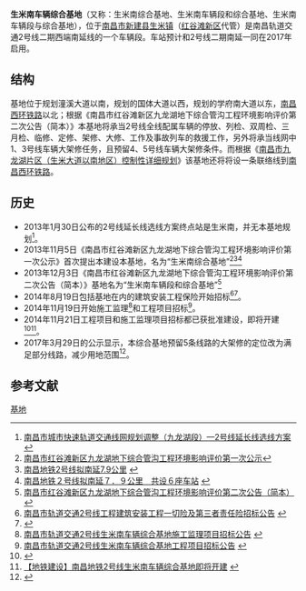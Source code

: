 {{NC Future infrastructure}}
{{Station Infobox
|Station Name = 生米南车辆综合基地
|Engname =
|Linecolor1 = #{{南昌地铁识别色|2}}
|Image = 
|Caption = 
|Number = 
|Code = 
|Location = [[南昌市|南昌市]][[新建县|新建县]][[生米镇|生米镇]]
|Coord = {{Coord|28.5537|N|115.7765|E|format=dms|display=inline,title|type:railwaystation_region:CN}}
|Colour = 
|Type = 车辆段
|Line = {{南昌地铁线路名|2|block}}
|Open = 
|Interchange = 
|Platformtype=
|Platform = 
|Exit = 
|Openhours = 
|Time First = 
|Time Last = 
|Map = 
}}
'''生米南车辆综合基地'''（又称：生米南综合基地、生米南车辆段和综合基地、生米南车辆段与综合基地），位于[[南昌市|南昌市]][[新建县|新建县]][[生米镇|生米镇]]（[[红谷滩新区|红谷滩新区]]代管）是南昌轨道交通2号线二期西端南延线的一个车辆段。车站预计和2号线二期南延一同在2017年启用。


== 结构 ==
基地位于规划潼溪大道以南，规划的国体大道以西，规划的学府南大道以东，[[南昌西环铁路|南昌西环铁路]]以北；根据《南昌市红谷滩新区九龙湖地下综合管沟工程环境影响评价第二次公告（简本）》本基地将承当2号线全线配属车辆的停放、列检、双周检、三月检、临修、定修、架修、大修、工作及事故列车的救援工作，另外将承当线网中1、3号线车辆大架修任务，且预留4、5号线车辆大架修条件。而根据《[https://web.archive.org/web/20140710100007/http://www.ncghj.com/ghbzpqgg/7329.jhtml 南昌市九龙湖片区（生米大道以南地区）控制性详细规划]》该基地还将将设一条联络线到[[南昌西环铁路|南昌西环铁路]]。

== 历史 ==
* 2013年1月30日公布的2号线延长线选线方案终点站是生米南，并无本基地规划<ref>[http://www.ncghj.com/qtpqgg/3782.jhtml 南昌市城市快速轨道交通线网规划调整（九龙湖段）—2号线延长线选线方案] {{webarchive|url=https://web.archive.org/web/20140220191433/http://www.ncghj.com/qtpqgg/3782.jhtml |date=2014-02-20 }}</ref>。
* 2013年11月5日《南昌市红谷滩新区九龙湖地下综合管沟工程环境影响评价第一次公示》首次提出本建设本基地，名为“生米南综合基地”<ref>[https://web.archive.org/web/20131112084649/http://www.ncmtr.com/newsshow.php?id=1602 南昌市红谷滩新区九龙湖地下综合管沟工程环境影响评价第一次公示]</ref><ref>[http://www.jxcbw.cn/jiangxi/nanchangminsheng/2013/1106/26034.html 南昌地铁2号线拟南延7.9公里] {{webarchive|url=https://web.archive.org/web/20131112075453/http://www.jxcbw.cn/jiangxi/nanchangminsheng/2013/1106/26034.html |date=2013-11-12 }}</ref><ref>[http://www.ncnews.com.cn/ncxw/jrnc/t20131108_1087874.htm 南昌地铁２号线拟南延７．９公里　共设６座车站] {{Wayback|url=http://www.ncnews.com.cn/ncxw/jrnc/t20131108_1087874.htm |date=20131112080029 }}</ref>
* 2013年12月3日《南昌市红谷滩新区九龙湖地下综合管沟工程环境影响评价第二次公告（简本）》基地名为“生米南车辆段和综合基地”<ref>[http://www.lsnc.cn/view.asp?id=17973 南昌市红谷滩新区九龙湖地下综合管沟工程环境影响评价第二次公告（简本）] {{webarchive|url=https://web.archive.org/web/20141213034251/http://www.lsnc.cn/view.asp?id=17973 |date=2014-12-13 }}</ref>
* 2014年8月19日包括基地在内的建筑安装工程保险开始招标<ref>[http://www.ncmtr.com/newsshow.php?id=2143 南昌市轨道交通2号线工程建筑安装工程一切险及第三者责任险招标公告] {{webarchive|url=https://web.archive.org/web/20141213015019/http://www.ncmtr.com/newsshow.php?id=2143 |date=2014-12-13 }}</ref><ref>{{Cite web |url=http://nc.jxnews.com.cn/system/2014/08/19/013276186.shtml |title=南昌地铁2号线建筑安装工程保险开始招标 |access-date=2014-12-12 |archive-date=2014-12-13 |archive-url=https://web.archive.org/web/20141213024209/http://nc.jxnews.com.cn/system/2014/08/19/013276186.shtml |dead-url=no }}</ref>。
* 2014年11月19日开始施工监理<ref>[http://www.ncmtr.com/newsshow.php?id=2274 南昌市轨道交通2号线生米南车辆综合基地施工监理项目招标公告] {{webarchive|url=https://web.archive.org/web/20141213015022/http://www.ncmtr.com/newsshow.php?id=2274 |date=2014-12-13 }}</ref>和工程项目招标<ref>[http://www.ncmtr.com/newsshow.php?id=2275 南昌市轨道交通2号线生米南车辆综合基地工程项目招标公告] {{webarchive|url=https://web.archive.org/web/20141213015025/http://www.ncmtr.com/newsshow.php?id=2275 |date=2014-12-13 }}</ref>。
* 2014年11月21日工程项目和施工监理项目招标都已获批准建设，即将开建<ref>{{Cite web |url=http://yuqing.jxnews.com.cn/system/2014/11/21/013450013.shtml |title=地铁2号线生米南车辆综合基地即将开建 |access-date=2014-12-12 |archive-date=2014-12-13 |archive-url=https://web.archive.org/web/20141213024209/http://yuqing.jxnews.com.cn/system/2014/11/21/013450013.shtml |dead-url=no }}</ref><ref>[http://www.stec.net/sites/suidao/ConPg.aspx?InfId=e7e93e49-ed9d-4686-8c26-3c724d55a70c&CtgId=77bc9040-5c59-4063-b0a5-2771b7223dd9 【地铁建设】南昌地铁2号线生米南车辆综合基地即将开建] {{webarchive|url=https://web.archive.org/web/20141221134112/http://www.stec.net/sites/suidao/ConPg.aspx?InfId=e7e93e49-ed9d-4686-8c26-3c724d55a70c&CtgId=77bc9040-5c59-4063-b0a5-2771b7223dd9 |date=2014-12-21 }}</ref>。
* 2017年3月29日的公示显示，本综合基地预留5条线路的大架修的定位改为满足部分线路，减少用地范围<ref>{{Cite web|url=http://ghj.nc.gov.cn/qtpqgg/14711.jhtml|title=南昌轨道交通集团有限公司申请办理南昌市轨道交通2号线南延线生米南综合基地《建设用地规划许可证》及附图变更|accessdate=2017-06-23|author=南昌市城乡规划局|date=2017-03-29|publisher=|archive-url=https://web.archive.org/web/20170629003915/http://ghj.nc.gov.cn/qtpqgg/14711.jhtml|archive-date=2017-06-29|dead-url=yes}}</ref>。

== 参考文献 ==
{{Reflist|colwidth=30em}}

{{Start rail box|[[南昌地铁|南昌地铁]]}} 
{{Terminus}}
{{s-line|||#{{南昌地铁识别色|2}}}} 
{{s-inop|[[南路村站|南路村]]}}
{{End box}}

{{南昌轨道交通2号线|nocat}}

[[Category:南昌地铁2号线|基地]]